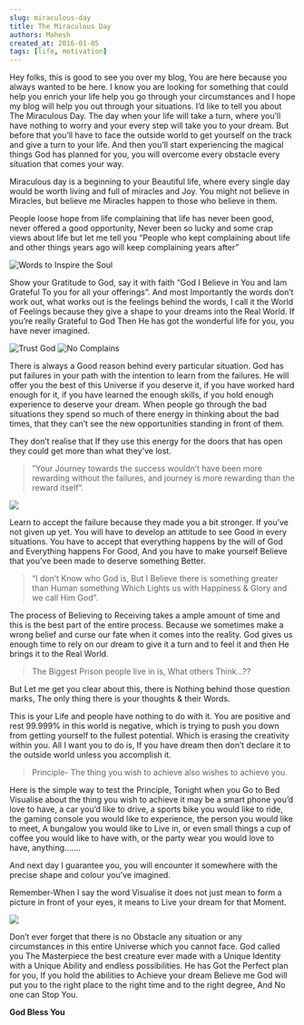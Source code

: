 ```yaml
---
slug: miraculous-day
title: The Miraculous Day
authors: Mahesh
created_at: 2016-01-05
tags: [life, motivation]
---
```


<!-- truncate -->

Hey folks, this is good to see you over my blog, You are here because you always wanted to be here. I know you are looking for something that could help you enrich your life help you go through your circumstances and I hope my blog will help you out through your situations.
I’d like to tell you about The Miraculous Day. The day when your life will take a turn, where you’ll have nothing to worry and your every step will take you to your dream. But before that you’ll have to face the outside world to get yourself on the track and give a turn to your life. And then you’ll start experiencing the magical things God has planned for you, you will overcome every obstacle every situation that comes your way.

Miraculous day is a beginning to your Beautiful life, where every single day would be worth living and full of miracles and Joy. You might not believe in Miracles, but believe me Miracles happen to those who believe in them.

People loose hope from life complaining that life has never been good, never offered a good opportunity, Never been so lucky and some crap views about life but let me tell you “People who kept complaining about life and other things years ago will keep complaining years after”

![Words to Inspire the Soul](https://nothinglikeanaccident.files.wordpress.com/2016/01/complaining.jpg)

Show your Gratitude to God, say it with faith “God I Believe in You and Iam Grateful To you for all your offerings”. And most Importantly the words don’t work out, what works out is the feelings behind the words, I call it the World of Feelings because they give a shape to your dreams into the Real World. If you’re really Grateful to God Then He has got the wonderful life for you, you have never imagined.

![Trust God](https://nothinglikeanaccident.files.wordpress.com/2016/01/fb_img_14519826975968603.jpg)
![No Complains](https://nothinglikeanaccident.files.wordpress.com/2016/01/fb_img_14519827616704060.jpg)

There is always a Good reason behind every particular situation. God has put failures in your path with the intention to learn from the failures. He will offer you the best of this Universe if you deserve it, if you have worked hard enough for it, if you have learned the enough skills, if you hold enough experience to deserve your dream. When people go through the bad situations they spend so much of there energy in thinking about the bad times, that they can’t see the new opportunities standing in front of them.

They don’t realise that If they use this energy for the doors that has open they could get more than what they’ve lost.

> ”Your Journey towards the success wouldn’t have been more rewarding without the failures, and journey is more rewarding than the reward itself”.

![](https://nothinglikeanaccident.files.wordpress.com/2016/01/peter-burwash.jpg)

Learn to accept the failure because they made you a bit stronger. If you’ve not given up yet. You will have to develop an attitude to see Good in every situations. You have to accept that everything happens by the will of God and Everything happens For Good, And you have to make yourself Believe that you’ve been made to deserve something Better.

> “I don’t Know who God is, But I Believe there is something greater than Human something Which Lights us with Happiness & Glory and we call Him God”.

The process of Believing to Receiving takes a ample amount of time and this is the best part of the entire process. Because we sometimes make a wrong belief and curse our fate when it comes into the reality. God gives us enough time to rely on our dream to give it a turn and to feel it and then He brings it to the Real World.

> The Biggest Prison people live in is, What others Think…??

But Let me get you clear about this, there is Nothing behind those question marks, The only thing there is your thoughts & their Words.

This is your Life and people have nothing to do with it. You are positive and rest 99.999% in this world is negative, which is trying to push you down from getting yourself to the fullest potential. Which is erasing the creativity within you. All I want you to do is, If you have dream then don’t declare it to the outside world unless you accomplish it.

> Principle- The thing you wish to achieve also wishes to achieve you.

Here is the simple way to test the Principle, Tonight when you Go to Bed Visualise about the thing you wish to achieve it may be a smart phone you’d love to have, a car you’d like to drive, a sports bike you would like to ride, the gaming console you would like to experience, the person you would like to meet, A bungalow you would like to Live in, or even small things a cup of coffee you would like to have with, or the party wear you would love to have, anything…….

And next day I guarantee you, you will encounter it somewhere with the precise shape and colour you’ve imagined.

Remember-When I say the word Visualise it does not just mean to form a picture in front of your eyes, it means to Live your dream for that Moment.

![](https://nothinglikeanaccident.files.wordpress.com/2016/01/fb_img_14519836850772871.jpg)

Don’t ever forget that there is no Obstacle any situation or any circumstances in this entire Universe which you cannot face. God called you The Masterpiece the best creature ever made with a Unique Identity with a Unique Ability and endless possibilities. He has Got the Perfect plan for you, If you hold the abilities to Achieve your dream Believe me God will put you to the right place to the right time and to the right degree, And No one can Stop You.

**God Bless You**
